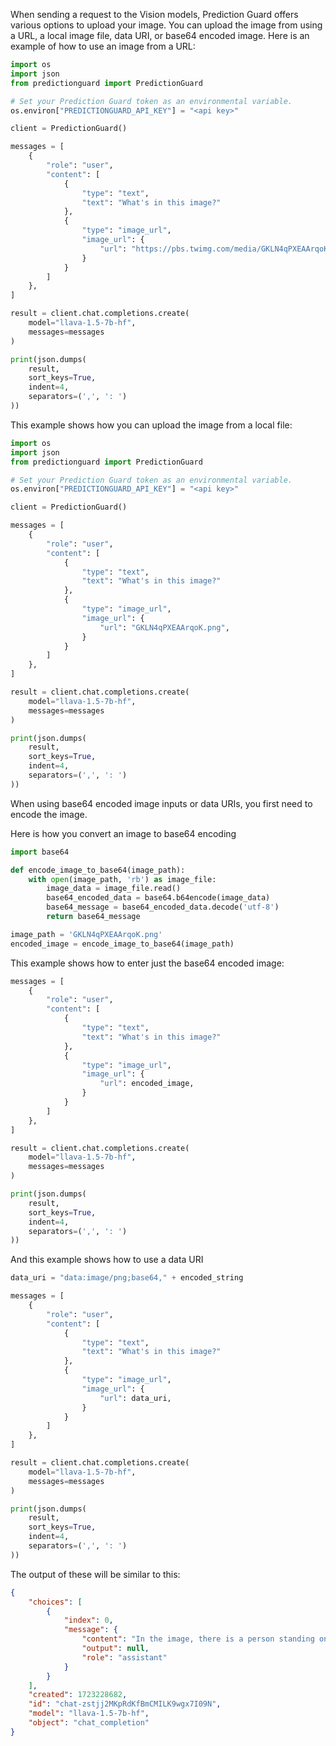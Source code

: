 
When sending a request to the Vision models, Prediction Guard offers various options to upload your image. You can upload the image from using a URL, a local image file, data URI, or base64 encoded image.
Here is an example of how to use an image from a URL:

``` Python
import os
import json
from predictionguard import PredictionGuard

# Set your Prediction Guard token as an environmental variable.
os.environ["PREDICTIONGUARD_API_KEY"] = "<api key>"

client = PredictionGuard()

messages = [
    {
        "role": "user",
        "content": [
            {
                "type": "text",
                "text": "What's in this image?"
            },
            {
                "type": "image_url",
                "image_url": {
                    "url": "https://pbs.twimg.com/media/GKLN4qPXEAArqoK.png",
                }
            }
        ]
    },
]

result = client.chat.completions.create(
    model="llava-1.5-7b-hf",
    messages=messages
)

print(json.dumps(
    result,
    sort_keys=True,
    indent=4,
    separators=(',', ': ')
))


```

This example shows how you can upload the image from a local file:

``` Python
import os
import json
from predictionguard import PredictionGuard

# Set your Prediction Guard token as an environmental variable.
os.environ["PREDICTIONGUARD_API_KEY"] = "<api key>"

client = PredictionGuard()

messages = [
    {
        "role": "user",
        "content": [
            {
                "type": "text",
                "text": "What's in this image?"
            },
            {
                "type": "image_url",
                "image_url": {
                    "url": "GKLN4qPXEAArqoK.png",
                }
            }
        ]
    },
]

result = client.chat.completions.create(
    model="llava-1.5-7b-hf",
    messages=messages
)

print(json.dumps(
    result,
    sort_keys=True,
    indent=4,
    separators=(',', ': ')
))


```

When using base64 encoded image inputs or data URIs, you first need to encode the image.

Here is how you convert an image to base64 encoding

```Python
import base64

def encode_image_to_base64(image_path):
    with open(image_path, 'rb') as image_file:
        image_data = image_file.read()
        base64_encoded_data = base64.b64encode(image_data)
        base64_message = base64_encoded_data.decode('utf-8')
        return base64_message

image_path = 'GKLN4qPXEAArqoK.png'
encoded_image = encode_image_to_base64(image_path)

```

This example shows how to enter just the base64 encoded image:

```Python
messages = [
    {
        "role": "user",
        "content": [
            {
                "type": "text",
                "text": "What's in this image?"
            },
            {
                "type": "image_url",
                "image_url": {
                    "url": encoded_image,
                }
            }
        ]
    },
]

result = client.chat.completions.create(
    model="llava-1.5-7b-hf",
    messages=messages
)

print(json.dumps(
    result,
    sort_keys=True,
    indent=4,
    separators=(',', ': ')
))
```

And this example shows how to use a data URI

```Python
data_uri = "data:image/png;base64," + encoded_string

messages = [
    {
        "role": "user",
        "content": [
            {
                "type": "text",
                "text": "What's in this image?"
            },
            {
                "type": "image_url",
                "image_url": {
                    "url": data_uri,
                }
            }
        ]
    },
]

result = client.chat.completions.create(
    model="llava-1.5-7b-hf",
    messages=messages
)

print(json.dumps(
    result,
    sort_keys=True,
    indent=4,
    separators=(',', ': ')
))
```

The output of these will be similar to this:

```json
{
    "choices": [
        {
            "index": 0,
            "message": {
                "content": "In the image, there is a person standing on the back of a vehicle in a city. The vehicle is situated next to a taxi on the street. Another car can be seen approaching, and there is also a traffic light visible in the scene. The person standing on the vehicle could be a man drying his clothes, creating a unique and eye-catching sight. Additionally, a handbag is present near the person riding on the vehicle, likely belonging to them",
                "output": null,
                "role": "assistant"
            }
        }
    ],
    "created": 1723228682,
    "id": "chat-zstjj2MKpRdKfBmCMILK9wgx7I09N",
    "model": "llava-1.5-7b-hf",
    "object": "chat_completion"
}
```